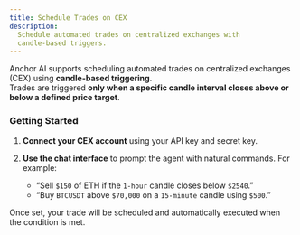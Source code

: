 ```yaml
---
title: Schedule Trades on CEX
description:
  Schedule automated trades on centralized exchanges with
  candle-based triggers.
---
```


Anchor AI supports scheduling automated trades on
centralized exchanges (CEX) using **candle-based
triggering**.  
Trades are triggered **only when a specific candle interval
closes above or below a defined price target**.

### Getting Started

1. **Connect your CEX account** using your API key and
   secret key.
2. **Use the chat interface** to prompt the agent with
   natural commands. For example:

   - “Sell `$150` of ETH if the `1-hour` candle closes below
     `$2540`.”
   - “Buy `BTCUSDT` above `$70,000`  on a `15-minute` candle using
     `$500`.”

Once set, your trade will be scheduled and automatically
executed when the condition is met.
